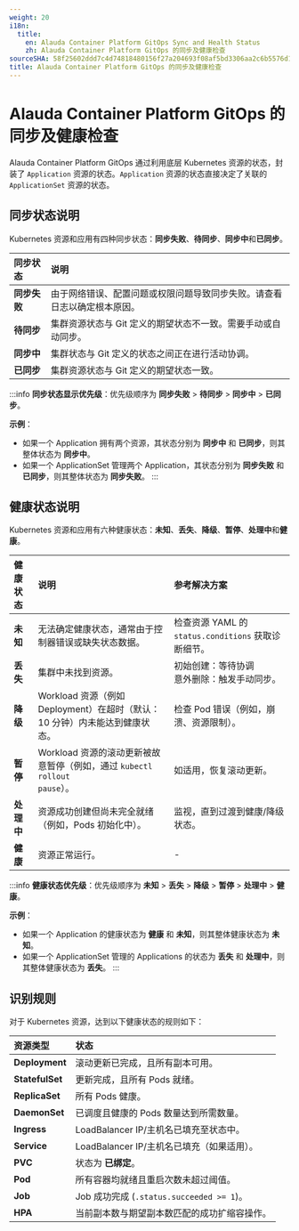 ```yaml
---
weight: 20
i18n:
  title:
    en: Alauda Container Platform GitOps Sync and Health Status
    zh: Alauda Container Platform GitOps 的同步及健康检查
sourceSHA: 58f25602ddd7c4d74818480156f27a204693f08af5bd3306aa2c6b5576d17092
title: Alauda Container Platform GitOps 的同步及健康检查
---
```


# Alauda Container Platform GitOps 的同步及健康检查

Alauda Container Platform GitOps 通过利用底层 Kubernetes 资源的状态，封装了 `Application` 资源的状态。`Application` 资源的状态直接决定了关联的 `ApplicationSet` 资源的状态。

## 同步状态说明

Kubernetes 资源和应用有四种同步状态：**同步失败**、**待同步**、**同步中**和**已同步**。

| **同步状态**   | **说明**                                                                                                                |
| :----- | :------------------------------------------------------------------------------------------------------------------- |
| **同步失败** | 由于网络错误、配置问题或权限问题导致同步失败。请查看日志以确定根本原因。                              |
| **待同步**   | 集群资源状态与 Git 定义的期望状态不一致。需要手动或自动同步。                                              |
| **同步中**   | 集群状态与 Git 定义的状态之间正在进行活动协调。                                                             |
| **已同步**   | 集群资源状态与 Git 定义的期望状态一致。                                                              |

:::info
**同步状态显示优先级**：优先级顺序为 **同步失败** > **待同步** > **同步中** > **已同步**。

**示例**：

- 如果一个 Application 拥有两个资源，其状态分别为 **同步中** 和 **已同步**，则其整体状态为 **同步中**。
- 如果一个 ApplicationSet 管理两个 Application，其状态分别为 **同步失败** 和 **已同步**，则其整体状态为 **同步失败**。
:::

## 健康状态说明

Kubernetes 资源和应用有六种健康状态：**未知**、**丢失**、**降级**、**暂停**、**处理中**和**健康**。

| **健康状态**   | **说明**                                                                                                   | **参考解决方案**                                                                     |
| :----- | :-------------------------------------------------------------------------------------------------------- | :----------------------------------------------------------------------------------- |
| **未知** | 无法确定健康状态，通常由于控制器错误或缺失状态数据。                                                      | 检查资源 YAML 的 `status.conditions` 获取诊断细节。                                       |
| **丢失** | 集群中未找到资源。                                                                                          | 初始创建：等待协调 <br /> 意外删除：触发手动同步。                                       |
| **降级** | Workload 资源（例如 Deployment）在超时（默认：10 分钟）内未能达到健康状态。                     | 检查 Pod 错误（例如，崩溃、资源限制）。                                              |
| **暂停** | Workload 资源的滚动更新被故意暂停（例如，通过 <code>kubectl rollout pause</code>）。 | 如适用，恢复滚动更新。                                                              |
| **处理中** | 资源成功创建但尚未完全就绪（例如，Pods 初始化中）。                                                 | 监视，直到过渡到健康/降级状态。                                                     |
| **健康** | 资源正常运行。                                                                                           | -                                                                                      |

:::info
**健康状态优先级**：优先级顺序为 **未知** > **丢失** > **降级** > **暂停** > **处理中** > **健康**。

**示例**：

- 如果一个 Application 的健康状态为 **健康** 和 **未知**，则其整体健康状态为 **未知**。
- 如果一个 ApplicationSet 管理的 Applications 的状态为 **丢失** 和 **处理中**，则其整体健康状态为 **丢失**。
:::

## 识别规则

对于 Kubernetes 资源，达到以下健康状态的规则如下：

| **资源类型**   | **状态**                                                                      |
| :----- | :--------------------------------------------------------------------------- |
| **Deployment**    | 滚动更新已完成，且所有副本可用。                                           |
| **StatefulSet**   | 更新完成，且所有 Pods 就绪。                                               |
| **ReplicaSet**    | 所有 Pods 健康。                                                             |
| **DaemonSet**     | 已调度且健康的 Pods 数量达到所需数量。                                       |
| **Ingress**       | LoadBalancer IP/主机名已填充至状态中。                                        |
| **Service**       | LoadBalancer IP/主机名已填充（如果适用）。                                  |
| **PVC**           | 状态为 **已绑定**。                                                           |
| **Pod**           | 所有容器均就绪且重启次数未超过阈值。                                        |
| **Job**           | Job 成功完成 (`.status.succeeded >= 1`)。                                     |
| **HPA**           | 当前副本数与期望副本数匹配的成功扩缩容操作。                                     |
